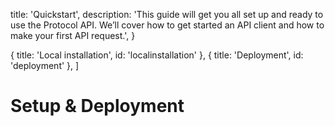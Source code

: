 
  title: 'Quickstart',
  description:
    'This guide will get you all set up and ready to use the Protocol API. We’ll cover how to get started an API client and how to make your first API request.',
}

  { title: 'Local installation', id: 'localinstallation' },
  { title: 'Deployment', id: 'deployment' },
]


# Setup & Deployment 


<Resources />


